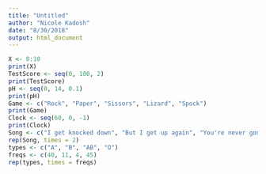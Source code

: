 ```yaml
---
title: "Untitled"
author: "Nicole Kadosh"
date: "8/30/2018"
output: html_document
---
```


```r
X <- 0:10
print(X)
TestScore <- seq(0, 100, 2)
print(TestScore)
pH <- seq(0, 14, 0.1)
print(pH)
Game <- c("Rock", "Paper", "Sissors", "Lizard", "Spock")
print(Game)
Clock <- seq(60, 0, -1)
print(Clock)
Song <- c("I get knocked down", "But I get up again", "You're never gonna keep me down")
rep(Song, times = 2)
types <- c("A", "B", "AB", "O")
freqs <- c(40, 11, 4, 45)
rep(types, times = freqs)
```

